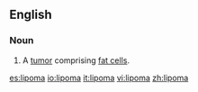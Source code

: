 ==English==
===Noun===
{{en-noun}}
#{{pathology}} A [[tumor]] comprising [[fat cell]]s.

[[es:lipoma]]
[[io:lipoma]]
[[it:lipoma]]
[[vi:lipoma]]
[[zh:lipoma]]